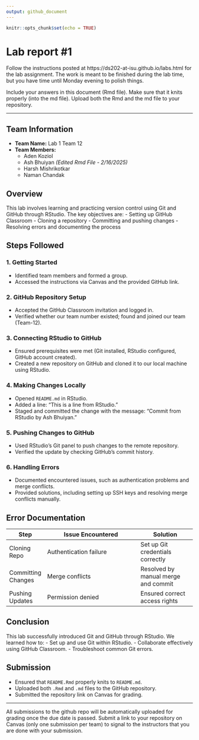 ```yaml
---
output: github_document
---
```


<!-- README.md is generated from README.Rmd. Please edit the README.Rmd file -->


```r
knitr::opts_chunk$set(echo = TRUE)
```

# Lab report #1

Follow the instructions posted at https://ds202-at-isu.github.io/labs.html for the lab assignment. The work is meant to be finished during the lab time, but you have time until Monday evening to polish things.

Include your answers in this document (Rmd file). Make sure that it knits properly (into the md file). Upload both the Rmd and the md file to your repository.  

---

## Team Information
- **Team Name:** Lab 1 Team 12
- **Team Members:**
  - Aden Koziol
  - Ash Bhuiyan *(Edited Rmd File - 2/16/2025)*
  - Harsh Mishrikotkar
  - Naman Chandak

## Overview
This lab involves learning and practicing version control using Git and GitHub through RStudio. The key objectives are:
- Setting up GitHub Classroom
- Cloning a repository
- Committing and pushing changes
- Resolving errors and documenting the process

## Steps Followed

### 1. Getting Started
- Identified team members and formed a group.
- Accessed the instructions via Canvas and the provided GitHub link.

### 2. GitHub Repository Setup
- Accepted the GitHub Classroom invitation and logged in.
- Verified whether our team number existed; found and joined our team (Team-12).

### 3. Connecting RStudio to GitHub
- Ensured prerequisites were met (Git installed, RStudio configured, GitHub account created).
- Created a new repository on GitHub and cloned it to our local machine using RStudio.

### 4. Making Changes Locally
- Opened `README.md` in RStudio.
- Added a line: "This is a line from RStudio."
- Staged and committed the change with the message: "Commit from RStudio by Ash Bhuiyan."

### 5. Pushing Changes to GitHub
- Used RStudio’s Git panel to push changes to the remote repository.
- Verified the update by checking GitHub’s commit history.

### 6. Handling Errors
- Documented encountered issues, such as authentication problems and merge conflicts.
- Provided solutions, including setting up SSH keys and resolving merge conflicts manually.

## Error Documentation
| Step | Issue Encountered | Solution |
|------|-----------------|----------|
| Cloning Repo | Authentication failure | Set up Git credentials correctly |
| Committing Changes | Merge conflicts | Resolved by manual merge and commit |
| Pushing Updates | Permission denied | Ensured correct access rights |

## Conclusion
This lab successfully introduced Git and GitHub through RStudio. We learned how to:
- Set up and use Git within RStudio.
- Collaborate effectively using GitHub Classroom.
- Troubleshoot common Git errors.

## Submission
- Ensured that `README.Rmd` properly knits to `README.md`.
- Uploaded both `.Rmd` and `.md` files to the GitHub repository.
- Submitted the repository link on Canvas for grading.

---

All submissions to the github repo will be automatically uploaded for grading once the due date is passed.
Submit a link to your repository on Canvas (only one submission per team) to signal to the instructors that you are done with your submission.

